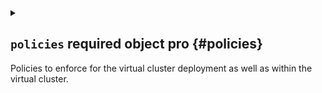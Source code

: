 
<details className="config-field" data-expandable="true">
<summary>

## `policies` <span className="config-field-required" data-required="false">required</span> <span className="config-field-type">object</span> <span className="config-field-default"></span> <span className="config-field-enum"></span> <span data-pro="false" className="config-field-pro">pro</span> {#policies}

Policies to enforce for the virtual cluster deployment as well as within the virtual cluster.

</summary>




<details className="config-field" data-expandable="true">
<summary>

### `networkPolicy` <span className="config-field-required" data-required="false">required</span> <span className="config-field-type">object</span> <span className="config-field-default"></span> <span className="config-field-enum"></span> <span data-pro="false" className="config-field-pro">pro</span> {#policies-networkPolicy}

NetworkPolicy specifies network policy options.

</summary>




<details className="config-field" data-expandable="false" open>
<summary>

#### `enabled` <span className="config-field-required" data-required="false">required</span> <span className="config-field-type">boolean</span> <span className="config-field-default">false</span> <span className="config-field-enum"></span> <span data-pro="false" className="config-field-pro">pro</span> {#policies-networkPolicy-enabled}

Enabled defines if the network policy should be deployed by vCluster.

</summary>



</details>



<details className="config-field" data-expandable="false" open>
<summary>

#### `fallbackDns` <span className="config-field-required" data-required="false">required</span> <span className="config-field-type">string</span> <span className="config-field-default">8.8.8.8</span> <span className="config-field-enum"></span> <span data-pro="false" className="config-field-pro">pro</span> {#policies-networkPolicy-fallbackDns}



</summary>



</details>



<details className="config-field" data-expandable="true">
<summary>

#### `outgoingConnections` <span className="config-field-required" data-required="false">required</span> <span className="config-field-type">object</span> <span className="config-field-default"></span> <span className="config-field-enum"></span> <span data-pro="false" className="config-field-pro">pro</span> {#policies-networkPolicy-outgoingConnections}



</summary>




<details className="config-field" data-expandable="true">
<summary>

##### `ipBlock` <span className="config-field-required" data-required="false">required</span> <span className="config-field-type">object</span> <span className="config-field-default"></span> <span className="config-field-enum"></span> <span data-pro="false" className="config-field-pro">pro</span> {#policies-networkPolicy-outgoingConnections-ipBlock}

IPBlock describes a particular CIDR (Ex. "192.168.1.0/24","2001:db8::/64") that is allowed
to the pods matched by a NetworkPolicySpec's podSelector. The except entry describes CIDRs
that should not be included within this rule.

</summary>




<details className="config-field" data-expandable="false" open>
<summary>

##### `cidr` <span className="config-field-required" data-required="false">required</span> <span className="config-field-type">string</span> <span className="config-field-default">0.0.0.0/0</span> <span className="config-field-enum"></span> <span data-pro="false" className="config-field-pro">pro</span> {#policies-networkPolicy-outgoingConnections-ipBlock-cidr}

cidr is a string representing the IPBlock
Valid examples are "192.168.1.0/24" or "2001:db8::/64"

</summary>



</details>



<details className="config-field" data-expandable="false" open>
<summary>

##### `except` <span className="config-field-required" data-required="false">required</span> <span className="config-field-type">string[]</span> <span className="config-field-default">&#91;100.64.0.0/10 127.0.0.0/8 10.0.0.0/8 172.16.0.0/12 192.168.0.0/16&#93;</span> <span className="config-field-enum"></span> <span data-pro="false" className="config-field-pro">pro</span> {#policies-networkPolicy-outgoingConnections-ipBlock-except}

except is a slice of CIDRs that should not be included within an IPBlock
Valid examples are "192.168.1.0/24" or "2001:db8::/64"
Except values will be rejected if they are outside the cidr range

</summary>



</details>


</details>



<details className="config-field" data-expandable="false" open>
<summary>

##### `platform` <span className="config-field-required" data-required="false">required</span> <span className="config-field-type">boolean</span> <span className="config-field-default">true</span> <span className="config-field-enum"></span> <span data-pro="false" className="config-field-pro">pro</span> {#policies-networkPolicy-outgoingConnections-platform}

Platform enables egress access towards loft platform

</summary>



</details>


</details>



<details className="config-field" data-expandable="false" open>
<summary>

#### `annotations` <span className="config-field-required" data-required="false">required</span> <span className="config-field-type">object</span> <span className="config-field-default">&#123;&#125;</span> <span className="config-field-enum"></span> <span data-pro="false" className="config-field-pro">pro</span> {#policies-networkPolicy-annotations}

Annotations are extra annotations for this resource.

</summary>



</details>



<details className="config-field" data-expandable="false" open>
<summary>

#### `labels` <span className="config-field-required" data-required="false">required</span> <span className="config-field-type">object</span> <span className="config-field-default">&#123;&#125;</span> <span className="config-field-enum"></span> <span data-pro="false" className="config-field-pro">pro</span> {#policies-networkPolicy-labels}

Labels are extra labels for this resource.

</summary>



</details>


</details>



<details className="config-field" data-expandable="false" open>
<summary>

### `podSecurityStandard` <span className="config-field-required" data-required="false">required</span> <span className="config-field-type">string</span> <span className="config-field-default"></span> <span className="config-field-enum"></span> <span data-pro="false" className="config-field-pro">pro</span> {#policies-podSecurityStandard}

PodSecurityStandard that can be enforced can be one of: empty (""), baseline, restricted or privileged

</summary>



</details>



<details className="config-field" data-expandable="true">
<summary>

### `resourceQuota` <span className="config-field-required" data-required="false">required</span> <span className="config-field-type">object</span> <span className="config-field-default"></span> <span className="config-field-enum"></span> <span data-pro="false" className="config-field-pro">pro</span> {#policies-resourceQuota}

ResourceQuota specifies resource quota options.

</summary>




<details className="config-field" data-expandable="false" open>
<summary>

#### `enabled` <span className="config-field-required" data-required="false">required</span> <span className="config-field-type">string|boolean</span> <span className="config-field-default">auto</span> <span className="config-field-enum"></span> <span data-pro="false" className="config-field-pro">pro</span> {#policies-resourceQuota-enabled}

Enabled defines if the resource quota should be enabled. "auto" means that if limitRange is enabled,
the resourceQuota will be enabled as well.

</summary>



</details>



<details className="config-field" data-expandable="false" open>
<summary>

#### `quota` <span className="config-field-required" data-required="false">required</span> <span className="config-field-type">object</span> <span className="config-field-default">map&#91;count/configmaps:100 count/endpoints:40 count/persistentvolumeclaims:20 count/pods:20 count/secrets:100 count/services:20 limits.cpu:20 limits.ephemeral-storage:160Gi limits.memory:40Gi requests.cpu:10 requests.ephemeral-storage:60Gi requests.memory:20Gi requests.storage:100Gi services.loadbalancers:1 services.nodeports:0&#93;</span> <span className="config-field-enum"></span> <span data-pro="false" className="config-field-pro">pro</span> {#policies-resourceQuota-quota}

Quota are the quota options

</summary>



</details>



<details className="config-field" data-expandable="false" open>
<summary>

#### `scopeSelector` <span className="config-field-required" data-required="false">required</span> <span className="config-field-type">object</span> <span className="config-field-default">map&#91;matchExpressions:&#91;&#93;&#93;</span> <span className="config-field-enum"></span> <span data-pro="false" className="config-field-pro">pro</span> {#policies-resourceQuota-scopeSelector}

ScopeSelector is the resource quota scope selector

</summary>



</details>



<details className="config-field" data-expandable="false" open>
<summary>

#### `scopes` <span className="config-field-required" data-required="false">required</span> <span className="config-field-type">string[]</span> <span className="config-field-default">&#91;&#93;</span> <span className="config-field-enum"></span> <span data-pro="false" className="config-field-pro">pro</span> {#policies-resourceQuota-scopes}

Scopes are the resource quota scopes

</summary>



</details>



<details className="config-field" data-expandable="false" open>
<summary>

#### `annotations` <span className="config-field-required" data-required="false">required</span> <span className="config-field-type">object</span> <span className="config-field-default">&#123;&#125;</span> <span className="config-field-enum"></span> <span data-pro="false" className="config-field-pro">pro</span> {#policies-resourceQuota-annotations}

Annotations are extra annotations for this resource.

</summary>



</details>



<details className="config-field" data-expandable="false" open>
<summary>

#### `labels` <span className="config-field-required" data-required="false">required</span> <span className="config-field-type">object</span> <span className="config-field-default">&#123;&#125;</span> <span className="config-field-enum"></span> <span data-pro="false" className="config-field-pro">pro</span> {#policies-resourceQuota-labels}

Labels are extra labels for this resource.

</summary>



</details>


</details>



<details className="config-field" data-expandable="true">
<summary>

### `limitRange` <span className="config-field-required" data-required="false">required</span> <span className="config-field-type">object</span> <span className="config-field-default"></span> <span className="config-field-enum"></span> <span data-pro="false" className="config-field-pro">pro</span> {#policies-limitRange}

LimitRange specifies limit range options.

</summary>




<details className="config-field" data-expandable="false" open>
<summary>

#### `enabled` <span className="config-field-required" data-required="false">required</span> <span className="config-field-type">string|boolean</span> <span className="config-field-default">auto</span> <span className="config-field-enum"></span> <span data-pro="false" className="config-field-pro">pro</span> {#policies-limitRange-enabled}

Enabled defines if the limit range should be deployed by vCluster. "auto" means that if resourceQuota is enabled,
the limitRange will be enabled as well.

</summary>



</details>



<details className="config-field" data-expandable="false" open>
<summary>

#### `default` <span className="config-field-required" data-required="false">required</span> <span className="config-field-type">object</span> <span className="config-field-default">map&#91;cpu:1 ephemeral-storage:8Gi memory:512Mi&#93;</span> <span className="config-field-enum"></span> <span data-pro="false" className="config-field-pro">pro</span> {#policies-limitRange-default}

Default are the default limits for the limit range

</summary>



</details>



<details className="config-field" data-expandable="false" open>
<summary>

#### `defaultRequest` <span className="config-field-required" data-required="false">required</span> <span className="config-field-type">object</span> <span className="config-field-default">map&#91;cpu:100m ephemeral-storage:3Gi memory:128Mi&#93;</span> <span className="config-field-enum"></span> <span data-pro="false" className="config-field-pro">pro</span> {#policies-limitRange-defaultRequest}

DefaultRequest are the default request options for the limit range

</summary>



</details>



<details className="config-field" data-expandable="false" open>
<summary>

#### `max` <span className="config-field-required" data-required="false">required</span> <span className="config-field-type">object</span> <span className="config-field-default">&#123;&#125;</span> <span className="config-field-enum"></span> <span data-pro="false" className="config-field-pro">pro</span> {#policies-limitRange-max}

Max are the max limits for the limit range

</summary>



</details>



<details className="config-field" data-expandable="false" open>
<summary>

#### `min` <span className="config-field-required" data-required="false">required</span> <span className="config-field-type">object</span> <span className="config-field-default">&#123;&#125;</span> <span className="config-field-enum"></span> <span data-pro="false" className="config-field-pro">pro</span> {#policies-limitRange-min}

Min are the min limits for the limit range

</summary>



</details>



<details className="config-field" data-expandable="false" open>
<summary>

#### `annotations` <span className="config-field-required" data-required="false">required</span> <span className="config-field-type">object</span> <span className="config-field-default">&#123;&#125;</span> <span className="config-field-enum"></span> <span data-pro="false" className="config-field-pro">pro</span> {#policies-limitRange-annotations}

Annotations are extra annotations for this resource.

</summary>



</details>



<details className="config-field" data-expandable="false" open>
<summary>

#### `labels` <span className="config-field-required" data-required="false">required</span> <span className="config-field-type">object</span> <span className="config-field-default">&#123;&#125;</span> <span className="config-field-enum"></span> <span data-pro="false" className="config-field-pro">pro</span> {#policies-limitRange-labels}

Labels are extra labels for this resource.

</summary>



</details>


</details>



<details className="config-field" data-expandable="true">
<summary>

### `centralAdmission` <span className="config-field-required" data-required="false">required</span> <span className="config-field-type">object</span> <span className="config-field-default"></span> <span className="config-field-enum"></span> <span data-pro="false" className="config-field-pro">pro</span> {#policies-centralAdmission}

CentralAdmission defines what validating or mutating webhooks should be enforced within the virtual cluster.

</summary>




<details className="config-field" data-expandable="true">
<summary>

#### `validatingWebhooks` <span className="config-field-required" data-required="false">required</span> <span className="config-field-type">object[]</span> <span className="config-field-default"></span> <span className="config-field-enum"></span> <span data-pro="false" className="config-field-pro">pro</span> {#policies-centralAdmission-validatingWebhooks}

ValidatingWebhooks are validating webhooks that should be enforced in the virtual cluster

</summary>




<details className="config-field" data-expandable="false" open>
<summary>

##### `kind` <span className="config-field-required" data-required="false">required</span> <span className="config-field-type">string</span> <span className="config-field-default"></span> <span className="config-field-enum"></span> <span data-pro="false" className="config-field-pro">pro</span> {#policies-centralAdmission-validatingWebhooks-kind}

Kind is a string value representing the REST resource this object represents.
Servers may infer this from the endpoint the client submits requests to.

</summary>



</details>



<details className="config-field" data-expandable="false" open>
<summary>

##### `apiVersion` <span className="config-field-required" data-required="false">required</span> <span className="config-field-type">string</span> <span className="config-field-default"></span> <span className="config-field-enum"></span> <span data-pro="false" className="config-field-pro">pro</span> {#policies-centralAdmission-validatingWebhooks-apiVersion}

APIVersion defines the versioned schema of this representation of an object.
Servers should convert recognized schemas to the latest internal value, and
may reject unrecognized values.

</summary>



</details>



<details className="config-field" data-expandable="true">
<summary>

##### `metadata` <span className="config-field-required" data-required="false">required</span> <span className="config-field-type">object</span> <span className="config-field-default"></span> <span className="config-field-enum"></span> <span data-pro="false" className="config-field-pro">pro</span> {#policies-centralAdmission-validatingWebhooks-metadata}

Standard object metadata; More info: https://git.k8s.io/community/contributors/devel/sig-architecture/api-conventions.md#metadata.

</summary>




<details className="config-field" data-expandable="false" open>
<summary>

##### `name` <span className="config-field-required" data-required="false">required</span> <span className="config-field-type">string</span> <span className="config-field-default"></span> <span className="config-field-enum"></span> <span data-pro="false" className="config-field-pro">pro</span> {#policies-centralAdmission-validatingWebhooks-metadata-name}

Name must be unique within a namespace. Is required when creating resources, although
some resources may allow a client to request the generation of an appropriate name
automatically. Name is primarily intended for creation idempotence and configuration
definition.

</summary>



</details>



<details className="config-field" data-expandable="false" open>
<summary>

##### `labels` <span className="config-field-required" data-required="false">required</span> <span className="config-field-type">object</span> <span className="config-field-default"></span> <span className="config-field-enum"></span> <span data-pro="false" className="config-field-pro">pro</span> {#policies-centralAdmission-validatingWebhooks-metadata-labels}

Map of string keys and values that can be used to organize and categorize
(scope and select) objects. May match selectors of replication controllers
and services.

</summary>



</details>



<details className="config-field" data-expandable="false" open>
<summary>

##### `annotations` <span className="config-field-required" data-required="false">required</span> <span className="config-field-type">object</span> <span className="config-field-default"></span> <span className="config-field-enum"></span> <span data-pro="false" className="config-field-pro">pro</span> {#policies-centralAdmission-validatingWebhooks-metadata-annotations}

Annotations is an unstructured key value map stored with a resource that may be
set by external tools to store and retrieve arbitrary metadata.

</summary>



</details>


</details>



<details className="config-field" data-expandable="true">
<summary>

##### `webhooks` <span className="config-field-required" data-required="false">required</span> <span className="config-field-type">object[]</span> <span className="config-field-default"></span> <span className="config-field-enum"></span> <span data-pro="false" className="config-field-pro">pro</span> {#policies-centralAdmission-validatingWebhooks-webhooks}

Webhooks is a list of webhooks and the affected resources and operations.

</summary>




<details className="config-field" data-expandable="false" open>
<summary>

##### `name` <span className="config-field-required" data-required="false">required</span> <span className="config-field-type">string</span> <span className="config-field-default"></span> <span className="config-field-enum"></span> <span data-pro="false" className="config-field-pro">pro</span> {#policies-centralAdmission-validatingWebhooks-webhooks-name}

The name of the admission webhook.
Name should be fully qualified, e.g., imagepolicy.kubernetes.io, where
"imagepolicy" is the name of the webhook, and kubernetes.io is the name
of the organization.

</summary>



</details>



<details className="config-field" data-expandable="true">
<summary>

##### `clientConfig` <span className="config-field-required" data-required="false">required</span> <span className="config-field-type">object</span> <span className="config-field-default"></span> <span className="config-field-enum"></span> <span data-pro="false" className="config-field-pro">pro</span> {#policies-centralAdmission-validatingWebhooks-webhooks-clientConfig}

ClientConfig defines how to communicate with the hook.

</summary>




<details className="config-field" data-expandable="false" open>
<summary>

##### `url` <span className="config-field-required" data-required="false">required</span> <span className="config-field-type">string</span> <span className="config-field-default"></span> <span className="config-field-enum"></span> <span data-pro="false" className="config-field-pro">pro</span> {#policies-centralAdmission-validatingWebhooks-webhooks-clientConfig-url}

URL gives the location of the webhook, in standard URL form
(`scheme://host:port/path`). Exactly one of `url` or `service`
must be specified.

</summary>



</details>



<details className="config-field" data-expandable="true">
<summary>

##### `service` <span className="config-field-required" data-required="false">required</span> <span className="config-field-type">object</span> <span className="config-field-default"></span> <span className="config-field-enum"></span> <span data-pro="false" className="config-field-pro">pro</span> {#policies-centralAdmission-validatingWebhooks-webhooks-clientConfig-service}

Service is a reference to the service for this webhook. Either
`service` or `url` must be specified.

If the webhook is running within the cluster, then you should use `service`.

</summary>




<details className="config-field" data-expandable="false" open>
<summary>

##### `namespace` <span className="config-field-required" data-required="false">required</span> <span className="config-field-type">string</span> <span className="config-field-default"></span> <span className="config-field-enum"></span> <span data-pro="false" className="config-field-pro">pro</span> {#policies-centralAdmission-validatingWebhooks-webhooks-clientConfig-service-namespace}

Namespace is the namespace of the service.

</summary>



</details>



<details className="config-field" data-expandable="false" open>
<summary>

##### `name` <span className="config-field-required" data-required="false">required</span> <span className="config-field-type">string</span> <span className="config-field-default"></span> <span className="config-field-enum"></span> <span data-pro="false" className="config-field-pro">pro</span> {#policies-centralAdmission-validatingWebhooks-webhooks-clientConfig-service-name}

Name is the name of the service.

</summary>



</details>



<details className="config-field" data-expandable="false" open>
<summary>

##### `path` <span className="config-field-required" data-required="false">required</span> <span className="config-field-type">string</span> <span className="config-field-default"></span> <span className="config-field-enum"></span> <span data-pro="false" className="config-field-pro">pro</span> {#policies-centralAdmission-validatingWebhooks-webhooks-clientConfig-service-path}

Path is an optional URL path which will be sent in any request to
this service.

</summary>



</details>



<details className="config-field" data-expandable="false" open>
<summary>

##### `port` <span className="config-field-required" data-required="false">required</span> <span className="config-field-type">integer</span> <span className="config-field-default"></span> <span className="config-field-enum"></span> <span data-pro="false" className="config-field-pro">pro</span> {#policies-centralAdmission-validatingWebhooks-webhooks-clientConfig-service-port}

If specified, the port on the service that hosting webhook.
Default to 443 for backward compatibility.
`port` should be a valid port number (1-65535, inclusive).

</summary>



</details>


</details>



<details className="config-field" data-expandable="false" open>
<summary>

##### `caBundle` <span className="config-field-required" data-required="false">required</span> <span className="config-field-type">string</span> <span className="config-field-default"></span> <span className="config-field-enum"></span> <span data-pro="false" className="config-field-pro">pro</span> {#policies-centralAdmission-validatingWebhooks-webhooks-clientConfig-caBundle}

CABundle is a PEM encoded CA bundle which will be used to validate the webhook's server certificate.
If unspecified, system trust roots on the apiserver are used.

</summary>



</details>


</details>



<details className="config-field" data-expandable="false" open>
<summary>

##### `rules` <span className="config-field-required" data-required="false">required</span> <span className="config-field-type">object[]</span> <span className="config-field-default"></span> <span className="config-field-enum"></span> <span data-pro="false" className="config-field-pro">pro</span> {#policies-centralAdmission-validatingWebhooks-webhooks-rules}

Rules describes what operations on what resources/subresources the webhook cares about.
The webhook cares about an operation if it matches _any_ Rule.

</summary>



</details>



<details className="config-field" data-expandable="false" open>
<summary>

##### `failurePolicy` <span className="config-field-required" data-required="false">required</span> <span className="config-field-type">string</span> <span className="config-field-default"></span> <span className="config-field-enum"></span> <span data-pro="false" className="config-field-pro">pro</span> {#policies-centralAdmission-validatingWebhooks-webhooks-failurePolicy}

FailurePolicy defines how unrecognized errors from the admission endpoint are handled -
allowed values are Ignore or Fail. Defaults to Fail.

</summary>



</details>



<details className="config-field" data-expandable="false" open>
<summary>

##### `matchPolicy` <span className="config-field-required" data-required="false">required</span> <span className="config-field-type">string</span> <span className="config-field-default"></span> <span className="config-field-enum"></span> <span data-pro="false" className="config-field-pro">pro</span> {#policies-centralAdmission-validatingWebhooks-webhooks-matchPolicy}

matchPolicy defines how the "rules" list is used to match incoming requests.
Allowed values are "Exact" or "Equivalent".

</summary>



</details>



<details className="config-field" data-expandable="false" open>
<summary>

##### `namespaceSelector` <span className="config-field-required" data-required="false">required</span> <span className="config-field-type">object</span> <span className="config-field-default"></span> <span className="config-field-enum"></span> <span data-pro="false" className="config-field-pro">pro</span> {#policies-centralAdmission-validatingWebhooks-webhooks-namespaceSelector}

NamespaceSelector decides whether to run the webhook on an object based
on whether the namespace for that object matches the selector. If the
object itself is a namespace, the matching is performed on
object.metadata.labels. If the object is another cluster scoped resource,
it never skips the webhook.

</summary>



</details>



<details className="config-field" data-expandable="false" open>
<summary>

##### `objectSelector` <span className="config-field-required" data-required="false">required</span> <span className="config-field-type">object</span> <span className="config-field-default"></span> <span className="config-field-enum"></span> <span data-pro="false" className="config-field-pro">pro</span> {#policies-centralAdmission-validatingWebhooks-webhooks-objectSelector}

ObjectSelector decides whether to run the webhook based on if the
object has matching labels. objectSelector is evaluated against both
the oldObject and newObject that would be sent to the webhook, and
is considered to match if either object matches the selector.

</summary>



</details>



<details className="config-field" data-expandable="false" open>
<summary>

##### `sideEffects` <span className="config-field-required" data-required="false">required</span> <span className="config-field-type">string</span> <span className="config-field-default"></span> <span className="config-field-enum"></span> <span data-pro="false" className="config-field-pro">pro</span> {#policies-centralAdmission-validatingWebhooks-webhooks-sideEffects}

SideEffects states whether this webhook has side effects.

</summary>



</details>



<details className="config-field" data-expandable="false" open>
<summary>

##### `timeoutSeconds` <span className="config-field-required" data-required="false">required</span> <span className="config-field-type">integer</span> <span className="config-field-default"></span> <span className="config-field-enum"></span> <span data-pro="false" className="config-field-pro">pro</span> {#policies-centralAdmission-validatingWebhooks-webhooks-timeoutSeconds}

TimeoutSeconds specifies the timeout for this webhook.

</summary>



</details>



<details className="config-field" data-expandable="false" open>
<summary>

##### `admissionReviewVersions` <span className="config-field-required" data-required="false">required</span> <span className="config-field-type">string[]</span> <span className="config-field-default"></span> <span className="config-field-enum"></span> <span data-pro="false" className="config-field-pro">pro</span> {#policies-centralAdmission-validatingWebhooks-webhooks-admissionReviewVersions}

AdmissionReviewVersions is an ordered list of preferred `AdmissionReview`
versions the Webhook expects.

</summary>



</details>



<details className="config-field" data-expandable="false" open>
<summary>

##### `matchConditions` <span className="config-field-required" data-required="false">required</span> <span className="config-field-type">object[]</span> <span className="config-field-default"></span> <span className="config-field-enum"></span> <span data-pro="false" className="config-field-pro">pro</span> {#policies-centralAdmission-validatingWebhooks-webhooks-matchConditions}

MatchConditions is a list of conditions that must be met for a request to be sent to this
webhook. Match conditions filter requests that have already been matched by the rules,
namespaceSelector, and objectSelector. An empty list of matchConditions matches all requests.
There are a maximum of 64 match conditions allowed.

</summary>



</details>


</details>


</details>



<details className="config-field" data-expandable="true">
<summary>

#### `mutatingWebhooks` <span className="config-field-required" data-required="false">required</span> <span className="config-field-type">object[]</span> <span className="config-field-default"></span> <span className="config-field-enum"></span> <span data-pro="false" className="config-field-pro">pro</span> {#policies-centralAdmission-mutatingWebhooks}

MutatingWebhooks are mutating webhooks that should be enforced in the virtual cluster

</summary>




<details className="config-field" data-expandable="false" open>
<summary>

##### `kind` <span className="config-field-required" data-required="false">required</span> <span className="config-field-type">string</span> <span className="config-field-default"></span> <span className="config-field-enum"></span> <span data-pro="false" className="config-field-pro">pro</span> {#policies-centralAdmission-mutatingWebhooks-kind}

Kind is a string value representing the REST resource this object represents.
Servers may infer this from the endpoint the client submits requests to.

</summary>



</details>



<details className="config-field" data-expandable="false" open>
<summary>

##### `apiVersion` <span className="config-field-required" data-required="false">required</span> <span className="config-field-type">string</span> <span className="config-field-default"></span> <span className="config-field-enum"></span> <span data-pro="false" className="config-field-pro">pro</span> {#policies-centralAdmission-mutatingWebhooks-apiVersion}

APIVersion defines the versioned schema of this representation of an object.
Servers should convert recognized schemas to the latest internal value, and
may reject unrecognized values.

</summary>



</details>



<details className="config-field" data-expandable="true">
<summary>

##### `metadata` <span className="config-field-required" data-required="false">required</span> <span className="config-field-type">object</span> <span className="config-field-default"></span> <span className="config-field-enum"></span> <span data-pro="false" className="config-field-pro">pro</span> {#policies-centralAdmission-mutatingWebhooks-metadata}

Standard object metadata; More info: https://git.k8s.io/community/contributors/devel/sig-architecture/api-conventions.md#metadata.

</summary>




<details className="config-field" data-expandable="false" open>
<summary>

##### `name` <span className="config-field-required" data-required="false">required</span> <span className="config-field-type">string</span> <span className="config-field-default"></span> <span className="config-field-enum"></span> <span data-pro="false" className="config-field-pro">pro</span> {#policies-centralAdmission-mutatingWebhooks-metadata-name}

Name must be unique within a namespace. Is required when creating resources, although
some resources may allow a client to request the generation of an appropriate name
automatically. Name is primarily intended for creation idempotence and configuration
definition.

</summary>



</details>



<details className="config-field" data-expandable="false" open>
<summary>

##### `labels` <span className="config-field-required" data-required="false">required</span> <span className="config-field-type">object</span> <span className="config-field-default"></span> <span className="config-field-enum"></span> <span data-pro="false" className="config-field-pro">pro</span> {#policies-centralAdmission-mutatingWebhooks-metadata-labels}

Map of string keys and values that can be used to organize and categorize
(scope and select) objects. May match selectors of replication controllers
and services.

</summary>



</details>



<details className="config-field" data-expandable="false" open>
<summary>

##### `annotations` <span className="config-field-required" data-required="false">required</span> <span className="config-field-type">object</span> <span className="config-field-default"></span> <span className="config-field-enum"></span> <span data-pro="false" className="config-field-pro">pro</span> {#policies-centralAdmission-mutatingWebhooks-metadata-annotations}

Annotations is an unstructured key value map stored with a resource that may be
set by external tools to store and retrieve arbitrary metadata.

</summary>



</details>


</details>



<details className="config-field" data-expandable="true">
<summary>

##### `webhooks` <span className="config-field-required" data-required="false">required</span> <span className="config-field-type">object[]</span> <span className="config-field-default"></span> <span className="config-field-enum"></span> <span data-pro="false" className="config-field-pro">pro</span> {#policies-centralAdmission-mutatingWebhooks-webhooks}

Webhooks is a list of webhooks and the affected resources and operations.

</summary>




<details className="config-field" data-expandable="false" open>
<summary>

##### `reinvocationPolicy` <span className="config-field-required" data-required="false">required</span> <span className="config-field-type">string</span> <span className="config-field-default"></span> <span className="config-field-enum"></span> <span data-pro="false" className="config-field-pro">pro</span> {#policies-centralAdmission-mutatingWebhooks-webhooks-reinvocationPolicy}

reinvocationPolicy indicates whether this webhook should be called multiple times as part of a single admission evaluation.
Allowed values are "Never" and "IfNeeded".

</summary>



</details>



<details className="config-field" data-expandable="false" open>
<summary>

##### `name` <span className="config-field-required" data-required="false">required</span> <span className="config-field-type">string</span> <span className="config-field-default"></span> <span className="config-field-enum"></span> <span data-pro="false" className="config-field-pro">pro</span> {#policies-centralAdmission-mutatingWebhooks-webhooks-name}

The name of the admission webhook.
Name should be fully qualified, e.g., imagepolicy.kubernetes.io, where
"imagepolicy" is the name of the webhook, and kubernetes.io is the name
of the organization.

</summary>



</details>



<details className="config-field" data-expandable="true">
<summary>

##### `clientConfig` <span className="config-field-required" data-required="false">required</span> <span className="config-field-type">object</span> <span className="config-field-default"></span> <span className="config-field-enum"></span> <span data-pro="false" className="config-field-pro">pro</span> {#policies-centralAdmission-mutatingWebhooks-webhooks-clientConfig}

ClientConfig defines how to communicate with the hook.

</summary>




<details className="config-field" data-expandable="false" open>
<summary>

##### `url` <span className="config-field-required" data-required="false">required</span> <span className="config-field-type">string</span> <span className="config-field-default"></span> <span className="config-field-enum"></span> <span data-pro="false" className="config-field-pro">pro</span> {#policies-centralAdmission-mutatingWebhooks-webhooks-clientConfig-url}

URL gives the location of the webhook, in standard URL form
(`scheme://host:port/path`). Exactly one of `url` or `service`
must be specified.

</summary>



</details>



<details className="config-field" data-expandable="true">
<summary>

##### `service` <span className="config-field-required" data-required="false">required</span> <span className="config-field-type">object</span> <span className="config-field-default"></span> <span className="config-field-enum"></span> <span data-pro="false" className="config-field-pro">pro</span> {#policies-centralAdmission-mutatingWebhooks-webhooks-clientConfig-service}

Service is a reference to the service for this webhook. Either
`service` or `url` must be specified.

If the webhook is running within the cluster, then you should use `service`.

</summary>




<details className="config-field" data-expandable="false" open>
<summary>

##### `namespace` <span className="config-field-required" data-required="false">required</span> <span className="config-field-type">string</span> <span className="config-field-default"></span> <span className="config-field-enum"></span> <span data-pro="false" className="config-field-pro">pro</span> {#policies-centralAdmission-mutatingWebhooks-webhooks-clientConfig-service-namespace}

Namespace is the namespace of the service.

</summary>



</details>



<details className="config-field" data-expandable="false" open>
<summary>

##### `name` <span className="config-field-required" data-required="false">required</span> <span className="config-field-type">string</span> <span className="config-field-default"></span> <span className="config-field-enum"></span> <span data-pro="false" className="config-field-pro">pro</span> {#policies-centralAdmission-mutatingWebhooks-webhooks-clientConfig-service-name}

Name is the name of the service.

</summary>



</details>



<details className="config-field" data-expandable="false" open>
<summary>

##### `path` <span className="config-field-required" data-required="false">required</span> <span className="config-field-type">string</span> <span className="config-field-default"></span> <span className="config-field-enum"></span> <span data-pro="false" className="config-field-pro">pro</span> {#policies-centralAdmission-mutatingWebhooks-webhooks-clientConfig-service-path}

Path is an optional URL path which will be sent in any request to
this service.

</summary>



</details>



<details className="config-field" data-expandable="false" open>
<summary>

##### `port` <span className="config-field-required" data-required="false">required</span> <span className="config-field-type">integer</span> <span className="config-field-default"></span> <span className="config-field-enum"></span> <span data-pro="false" className="config-field-pro">pro</span> {#policies-centralAdmission-mutatingWebhooks-webhooks-clientConfig-service-port}

If specified, the port on the service that hosting webhook.
Default to 443 for backward compatibility.
`port` should be a valid port number (1-65535, inclusive).

</summary>



</details>


</details>



<details className="config-field" data-expandable="false" open>
<summary>

##### `caBundle` <span className="config-field-required" data-required="false">required</span> <span className="config-field-type">string</span> <span className="config-field-default"></span> <span className="config-field-enum"></span> <span data-pro="false" className="config-field-pro">pro</span> {#policies-centralAdmission-mutatingWebhooks-webhooks-clientConfig-caBundle}

CABundle is a PEM encoded CA bundle which will be used to validate the webhook's server certificate.
If unspecified, system trust roots on the apiserver are used.

</summary>



</details>


</details>



<details className="config-field" data-expandable="false" open>
<summary>

##### `rules` <span className="config-field-required" data-required="false">required</span> <span className="config-field-type">object[]</span> <span className="config-field-default"></span> <span className="config-field-enum"></span> <span data-pro="false" className="config-field-pro">pro</span> {#policies-centralAdmission-mutatingWebhooks-webhooks-rules}

Rules describes what operations on what resources/subresources the webhook cares about.
The webhook cares about an operation if it matches _any_ Rule.

</summary>



</details>



<details className="config-field" data-expandable="false" open>
<summary>

##### `failurePolicy` <span className="config-field-required" data-required="false">required</span> <span className="config-field-type">string</span> <span className="config-field-default"></span> <span className="config-field-enum"></span> <span data-pro="false" className="config-field-pro">pro</span> {#policies-centralAdmission-mutatingWebhooks-webhooks-failurePolicy}

FailurePolicy defines how unrecognized errors from the admission endpoint are handled -
allowed values are Ignore or Fail. Defaults to Fail.

</summary>



</details>



<details className="config-field" data-expandable="false" open>
<summary>

##### `matchPolicy` <span className="config-field-required" data-required="false">required</span> <span className="config-field-type">string</span> <span className="config-field-default"></span> <span className="config-field-enum"></span> <span data-pro="false" className="config-field-pro">pro</span> {#policies-centralAdmission-mutatingWebhooks-webhooks-matchPolicy}

matchPolicy defines how the "rules" list is used to match incoming requests.
Allowed values are "Exact" or "Equivalent".

</summary>



</details>



<details className="config-field" data-expandable="false" open>
<summary>

##### `namespaceSelector` <span className="config-field-required" data-required="false">required</span> <span className="config-field-type">object</span> <span className="config-field-default"></span> <span className="config-field-enum"></span> <span data-pro="false" className="config-field-pro">pro</span> {#policies-centralAdmission-mutatingWebhooks-webhooks-namespaceSelector}

NamespaceSelector decides whether to run the webhook on an object based
on whether the namespace for that object matches the selector. If the
object itself is a namespace, the matching is performed on
object.metadata.labels. If the object is another cluster scoped resource,
it never skips the webhook.

</summary>



</details>



<details className="config-field" data-expandable="false" open>
<summary>

##### `objectSelector` <span className="config-field-required" data-required="false">required</span> <span className="config-field-type">object</span> <span className="config-field-default"></span> <span className="config-field-enum"></span> <span data-pro="false" className="config-field-pro">pro</span> {#policies-centralAdmission-mutatingWebhooks-webhooks-objectSelector}

ObjectSelector decides whether to run the webhook based on if the
object has matching labels. objectSelector is evaluated against both
the oldObject and newObject that would be sent to the webhook, and
is considered to match if either object matches the selector.

</summary>



</details>



<details className="config-field" data-expandable="false" open>
<summary>

##### `sideEffects` <span className="config-field-required" data-required="false">required</span> <span className="config-field-type">string</span> <span className="config-field-default"></span> <span className="config-field-enum"></span> <span data-pro="false" className="config-field-pro">pro</span> {#policies-centralAdmission-mutatingWebhooks-webhooks-sideEffects}

SideEffects states whether this webhook has side effects.

</summary>



</details>



<details className="config-field" data-expandable="false" open>
<summary>

##### `timeoutSeconds` <span className="config-field-required" data-required="false">required</span> <span className="config-field-type">integer</span> <span className="config-field-default"></span> <span className="config-field-enum"></span> <span data-pro="false" className="config-field-pro">pro</span> {#policies-centralAdmission-mutatingWebhooks-webhooks-timeoutSeconds}

TimeoutSeconds specifies the timeout for this webhook.

</summary>



</details>



<details className="config-field" data-expandable="false" open>
<summary>

##### `admissionReviewVersions` <span className="config-field-required" data-required="false">required</span> <span className="config-field-type">string[]</span> <span className="config-field-default"></span> <span className="config-field-enum"></span> <span data-pro="false" className="config-field-pro">pro</span> {#policies-centralAdmission-mutatingWebhooks-webhooks-admissionReviewVersions}

AdmissionReviewVersions is an ordered list of preferred `AdmissionReview`
versions the Webhook expects.

</summary>



</details>



<details className="config-field" data-expandable="false" open>
<summary>

##### `matchConditions` <span className="config-field-required" data-required="false">required</span> <span className="config-field-type">object[]</span> <span className="config-field-default"></span> <span className="config-field-enum"></span> <span data-pro="false" className="config-field-pro">pro</span> {#policies-centralAdmission-mutatingWebhooks-webhooks-matchConditions}

MatchConditions is a list of conditions that must be met for a request to be sent to this
webhook. Match conditions filter requests that have already been matched by the rules,
namespaceSelector, and objectSelector. An empty list of matchConditions matches all requests.
There are a maximum of 64 match conditions allowed.

</summary>



</details>


</details>


</details>


</details>


</details>
